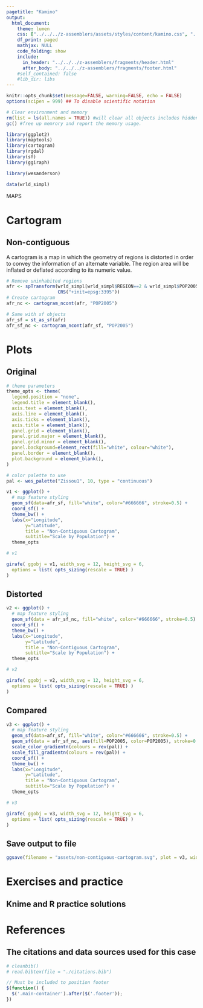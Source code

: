 ```yaml
---
pagetitle: "Kamino"
output: 
  html_document:
    theme: lumen
    css: ["../../../z-assemblers/assets/styles/content/kamino.css", "../../../z-assemblers/assets/icons/line-awesome/css/line-awesome.css"]
    df_print: paged
    mathjax: NULL
    code_folding: show
    include:
      in_header: "../../../z-assemblers/fragments/header.html"
      after_body: "../../../z-assemblers/fragments/footer.html"
    #self_contained: false
    #lib_dir: libs
---
```


```r

knitr::opts_chunk$set(message=FALSE, warning=FALSE, echo = FALSE)
options(scipen = 999) ## To disable scientific notation

# Clear environment and memory
rm(list = ls(all.names = TRUE)) #will clear all objects includes hidden objects.
gc() #free up memrory and report the memory usage.

library(ggplot2)
library(maptools)
library(cartogram)
library(rgdal)
library(sf)
library(ggiraph)

library(wesanderson)

data(wrld_simpl)

```

<div class="activity">
MAPS  
</div>

# Cartogram
## Non-contiguous

A cartogram is a map in which the geometry of regions is distorted in order to convey the information of an alternate variable. The region area will be inflated or deflated according to its numeric value.

```r

# Remove uninhabited regions
afr <- spTransform(wrld_simpl[wrld_simpl$REGION==2 & wrld_simpl$POP2005 > 0,],
                   CRS("+init=epsg:3395"))
# Create cartogram
afr_nc <- cartogram_ncont(afr, "POP2005")

# Same with sf objects
afr_sf = st_as_sf(afr)
afr_sf_nc <- cartogram_ncont(afr_sf, "POP2005")


```


# Plots
## Original


```r

# theme parameters
theme_opts <- theme(
  legend.position = "none",
  legend.title = element_blank(),
  axis.text = element_blank(),
  axis.line = element_blank(),
  axis.ticks = element_blank(),
  axis.title = element_blank(),
  panel.grid = element_blank(),
  panel.grid.major = element_blank(),
  panel.grid.minor = element_blank(),
  panel.background=element_rect(fill="white", colour="white"),
  panel.border = element_blank(),
  plot.background = element_blank(),
)

# color palette to use
pal <- wes_palette("Zissou1", 10, type = "continuous")

v1 <- ggplot() +
  # map feature styling
  geom_sf(data=afr_sf, fill="white", color="#666666", stroke=0.5) + 
  coord_sf() +
  theme_bw() +
  labs(x="Longitude",
       y="Latitude",
       title = "Non-Contiguous Cartogram", 
       subtitle="Scale by Population") +
  theme_opts

# v1

girafe( ggobj = v1, width_svg = 12, height_svg = 6,
  options = list( opts_sizing(rescale = TRUE) )
)

```


## Distorted


```r

v2 <- ggplot() +
  # map feature styling
  geom_sf(data = afr_sf_nc, fill="white", color="#666666", stroke=0.5) +
  coord_sf() +
  theme_bw() +
  labs(x="Longitude",
       y="Latitude",
       title = "Non-Contiguous Cartogram", 
       subtitle="Scale by Population") +
  theme_opts

# v2

girafe( ggobj = v2, width_svg = 12, height_svg = 6,
  options = list( opts_sizing(rescale = TRUE) )
)

```


## Compared


```r


v3 <- ggplot() +
  # map feature styling
  geom_sf(data=afr_sf, fill="white", color="#666666", stroke=0.5) + 
  geom_sf(data = afr_sf_nc, aes(fill=POP2005, color=POP2005), stroke=0.5) +
  scale_color_gradientn(colours = rev(pal)) + 
  scale_fill_gradientn(colours = rev(pal)) + 
  coord_sf() +
  theme_bw() +
  labs(x="Longitude",
       y="Latitude",
       title = "Non-Contiguous Cartogram", 
       subtitle="Scale by Population") +
  theme_opts

# v3

girafe( ggobj = v3, width_svg = 12, height_svg = 6,
  options = list( opts_sizing(rescale = TRUE) )
)

```


## Save output to file


```r

ggsave(filename = "assets/non-contiguous-cartogram.svg", plot = v3, width=12, height=6)

```

# Exercises and practice
## Knime and R practice solutions



# References
## The citations and data sources used for this case


```r

# cleanbib()
# read.bibtex(file = "./citations.bib")

```



```js

// Must be included to position footer
$(function() {
  $('.main-container').after($('.footer'));
})

```



